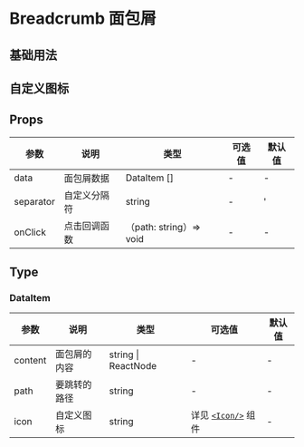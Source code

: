 # Breadcrumb 面包屑

## 基础用法


<DemoBase />

## 自定义图标


<DemoIcon />

## Props

| 参数      | 说明                     | 类型                    | 可选值                                      | 默认值 |
| --------- | ------------------------ | ----------------------- | ------------------------------------------- | ------ |
| data      | 面包屑数据               | DataItem []             | -                                           | -      |
| separator | 自定义分隔符             | string                  | -                                           | '|'    |
| onClick   |  点击回调函数            | （path: string）=> void | -                                           | -      |


## Type

### DataItem

| 参数     | 说明                                | 类型                | 可选值        | 默认值 |
| -------- | ----------------------------------- | ------------------- | ------------- | ------ |
| content  | 面包屑的内容                        | string \| ReactNode | -             | -      |
| path     | 要跳转的路径                        | string              | -             | -      |
| icon     | 自定义图标                          | string              | 详见 [`<Icon/>`](/hiui/zh-CN/docs/icon) 组件 ︎ | -      |
